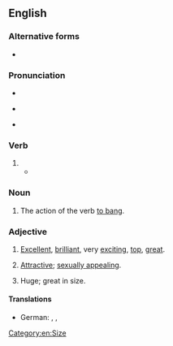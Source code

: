 ==English==

===Alternative forms===
* {{l|en|bangin'}} {{qualifier|slang}}

===Pronunciation===
* {{audio|en|en-us-banging.ogg|Audio (US)}}
* {{a|US|UK}} {{IPA|en|/ˈbæŋ.ɪŋ/}}
* {{rhymes|en|æŋɪŋ}}

===Verb===
{{head|en|verb form}}

# {{present participle of|en|bang|nocat=1}}
#* {{quote-av|en|work=[[w:The Godfather|The Godfather]]|actor=Alex Rocco|role=Moe Greene|year=1972|writer={{w|Mario Puzo}} and {{w|Francis Ford Coppola}}|quote=He was '''[[banging]]''' [[waitress|cocktail waitresses]] two at a time!}}

===Noun===
{{en-noun|~}}

# The action of the verb [[bang|to bang]].
#: {{ux|en|The '''banging''' of the hammers could be heard from several streets away.}}
#: {{ux|en|Strange '''bangings''' in the old house were ascribed to a poltergeist.}}

===Adjective===
{{head|en|adjective}}

# {{lb|en|slang}} [[excellent|Excellent]], [[brilliant]], very [[exciting]], [[top]], [[great]].
#: {{ux|en|Wow, what a '''banging''' haircut! It looks terrific!}}
# {{lb|en|slang}} [[attractive|Attractive]]; [[sex appeal|sexually appealing]].
# {{lb|en|colloquial|dated}} Huge; great in size.
#: {{rfquotek|en|Forby}}

====Translations====
{{trans-top|excellent}}
* German: {{t+|de|toll}}, {{t+|de|stark}}, {{t+|de|großartig}}
{{trans-mid}}
{{trans-bottom}}

{{Webster 1913}}

[[Category:en:Size]]